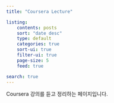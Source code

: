 ```yaml
---
title: "Coursera Lecture"

listing:
    contents: posts
    sort: "date desc"
    type: default
    categories: true
    sort-ui: true
    filter-ui: true
    page-size: 5
    feed: true

search: true
---
```



Coursera 강의를 듣고 정리하는 페이지입니다.